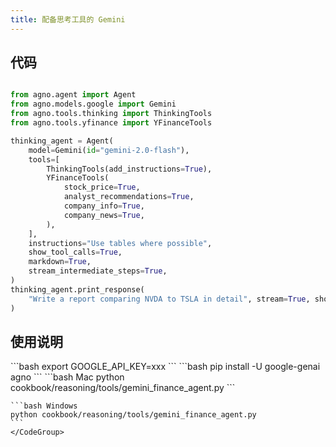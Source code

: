 ```yaml
---
title: 配备思考工具的 Gemini
---
```

## 代码

```python cookbook/reasoning/tools/gemini_finance_agent.py

from agno.agent import Agent
from agno.models.google import Gemini
from agno.tools.thinking import ThinkingTools
from agno.tools.yfinance import YFinanceTools

thinking_agent = Agent(
    model=Gemini(id="gemini-2.0-flash"),
    tools=[
        ThinkingTools(add_instructions=True),
        YFinanceTools(
            stock_price=True,
            analyst_recommendations=True,
            company_info=True,
            company_news=True,
        ),
    ],
    instructions="Use tables where possible",
    show_tool_calls=True,
    markdown=True,
    stream_intermediate_steps=True,
)
thinking_agent.print_response(
    "Write a report comparing NVDA to TSLA in detail", stream=True, show_reasoning=True
)


```

## 使用说明

<Steps>
  <Snippet file="create-venv-step.mdx" />

  <Step title="设置您的 API 密钥">
    ```bash
    export GOOGLE_API_KEY=xxx
    ```
  </Step>

  <Step title="安装库">
    ```bash
    pip install -U google-genai agno
    ```
  </Step>

  <Step title="运行智能体">
    <CodeGroup>
    ```bash Mac
    python cookbook/reasoning/tools/gemini_finance_agent.py
    ```

    ```bash Windows
    python cookbook/reasoning/tools/gemini_finance_agent.py
    ```
    </CodeGroup>
  </Step>
</Steps>